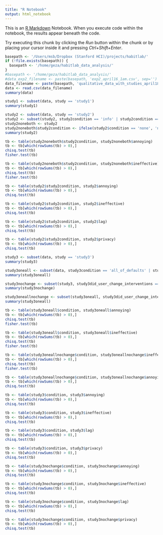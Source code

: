 ```yaml
---
title: "R Notebook"
output: html_notebook
---
```


This is an [R Markdown](http://rmarkdown.rstudio.com) Notebook. When you execute code within the notebook, the results appear beneath the code. 

Try executing this chunk by clicking the *Run* button within the chunk or by placing your cursor inside it and pressing *Ctrl+Shift+Enter*. 
```r
basepath <- '/Users/msb/Dropbox (Stanford HCI)/projects/habitlab/'
if (!file.exists(basepath)) {
  basepath <- '/home/geza/habitlab_data_analysis/'
}
#basepath <- '/home/geza/habitlab_data_analysis/'
#data_exp2_filename <- paste(basepath, 'exp2_april16_1am.csv', sep='')
data_filename <- paste(basepath, 'qualitative_data_with_studies_april18_3am.csv', sep='')
data <- read.csv(data_filename)
summary(data)
```


```r
study1 <- subset(data, study == 'study1')
summary(study1)
```

```r
study2 <- subset(data, study == 'study2')
study2 <- subset(study2, study2condition == 'info' | study2condition == 'none' | study2condition == 'power')
study2noneboth <- study2
study2noneboth$study2condition <- ifelse(study2$condition == 'none', 'none', 'manipulation')
summary(study2)
```

```r
tb <- table(study2noneboth$study2condition, study2noneboth$annoying)
tb <- tb[which(rowSums(tb) > 0),]
chisq.test(tb)
fisher.test(tb)
```

```r
tb <- table(study2noneboth$study2condition, study2noneboth$ineffective)
tb <- tb[which(rowSums(tb) > 0),]
chisq.test(tb)
fisher.test(tb)
```


```r
tb <- table(study2$study2condition, study2$annoying)
tb <- tb[which(rowSums(tb) > 0),]
chisq.test(tb)
```

```r
tb <- table(study2$study2condition, study2$ineffective)
tb <- tb[which(rowSums(tb) > 0),]
chisq.test(tb)
```

```r
tb <- table(study2$study2condition, study2$lag)
tb <- tb[which(rowSums(tb) > 0),]
chisq.test(tb)
```

```r
tb <- table(study2$study2condition, study2$privacy)
tb <- tb[which(rowSums(tb) > 0),]
chisq.test(tb)
```





```r
study3 <- subset(data, study == 'study3')
summary(study3)
```

```r
study3oneall <- subset(data, study3condition == 'all_of_defaults' | study3condition == 'one')
summary(study3oneall)
```


```r
study3nochange <- subset(study3, study3did_user_change_interventions == 'false')
summary(study3nochange)
```


```r
study3oneallnochange <- subset(study3oneall, study3did_user_change_interventions == 'false')
summary(study3oneall)
```



```r
tb <- table(study3oneall$condition, study3oneall$annoying)
tb <- tb[which(rowSums(tb) > 0),]
chisq.test(tb)
fisher.test(tb)
```

```r
tb <- table(study3oneall$condition, study3oneall$ineffective)
tb <- tb[which(rowSums(tb) > 0),]
chisq.test(tb)
fisher.test(tb)
```

```r
tb <- table(study3oneallnochange$condition, study3oneallnochange$ineffective)
tb <- tb[which(rowSums(tb) > 0),]
chisq.test(tb)
fisher.test(tb)
```


```r
tb <- table(study3oneallnochange$condition, study3oneallnochange$annoying)
tb <- tb[which(rowSums(tb) > 0),]
chisq.test(tb)
```


```r
tb <- table(study3$condition, study3$annoying)
tb <- tb[which(rowSums(tb) > 0),]
chisq.test(tb)
```

```r
tb <- table(study3$condition, study3$ineffective)
tb <- tb[which(rowSums(tb) > 0),]
chisq.test(tb)
```

```r
tb <- table(study3$condition, study3$lag)
tb <- tb[which(rowSums(tb) > 0),]
chisq.test(tb)
```

```r
tb <- table(study3$condition, study3$privacy)
tb <- tb[which(rowSums(tb) > 0),]
chisq.test(tb)
```



```r
tb <- table(study3nochange$condition, study3nochange$annoying)
tb <- tb[which(rowSums(tb) > 0),]
chisq.test(tb)
```

```r
tb <- table(study3nochange$condition, study3nochange$ineffective)
tb <- tb[which(rowSums(tb) > 0),]
chisq.test(tb)
```

```r
tb <- table(study3nochange$condition, study3nochange$lag)
tb <- tb[which(rowSums(tb) > 0),]
chisq.test(tb)
```

```r
tb <- table(study3nochange$condition, study3nochange$privacy)
tb <- tb[which(rowSums(tb) > 0),]
chisq.test(tb)
```